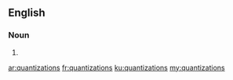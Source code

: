 ==English==

===Noun===
{{head|en|plural}}

# {{plural of|quantization|lang=en|nocat=1}}

[[ar:quantizations]]
[[fr:quantizations]]
[[ku:quantizations]]
[[my:quantizations]]